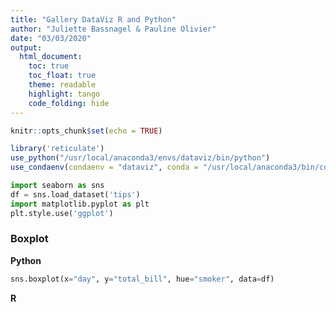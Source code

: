 ```yaml
---
title: "Gallery DataViz R and Python"
author: "Juliette Bassnagel & Pauline Olivier"
date: "03/03/2020"
output:
  html_document:
    toc: true
    toc_float: true
    theme: readable
    highlight: tango
    code_folding: hide
---
```


```r
knitr::opts_chunk$set(echo = TRUE)
```

```r
library('reticulate')
use_python("/usr/local/anaconda3/envs/dataviz/bin/python")
use_condaenv(condaenv = "dataviz", conda = "/usr/local/anaconda3/bin/conda")
```

```python
import seaborn as sns
df = sns.load_dataset('tips')
import matplotlib.pyplot as plt
plt.style.use('ggplot')
```


### Boxplot
**Python**
```python
sns.boxplot(x="day", y="total_bill", hue="smoker", data=df)
```

**R**

